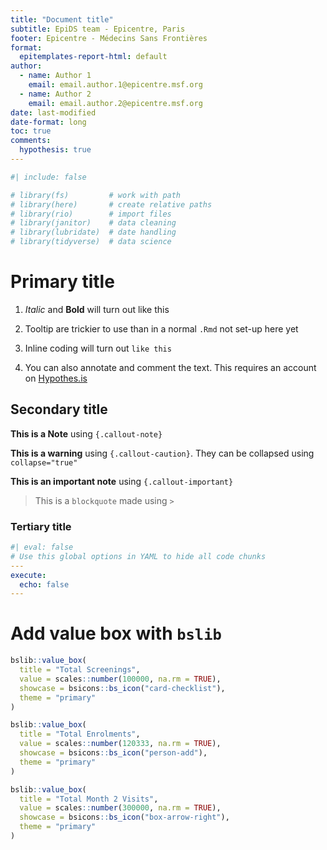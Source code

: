 ```yaml
---
title: "Document title"
subtitle: EpiDS team - Epicentre, Paris
footer: Epicentre - Médecins Sans Frontières
format: 
  epitemplates-report-html: default
author:
  - name: Author 1
    email: email.author.1@epicentre.msf.org
  - name: Author 2
    email: email.author.2@epicentre.msf.org
date: last-modified
date-format: long
toc: true
comments:
  hypothesis: true
---
```


```r
#| include: false

# library(fs)         # work with path
# library(here)       # create relative paths
# library(rio)        # import files
# library(janitor)    # data cleaning
# library(lubridate)  # date handling
# library(tidyverse)  # data science 

```

# Primary title

1. *Italic* and **Bold** will turn out like this

2. Tooltip are trickier to use than in a normal `.Rmd` not set-up here yet

3. Inline coding will turn out `like this`

4. You can also annotate and comment the text. This requires an account on [Hypothes.is](https://web.hypothes.is/)

## Secondary title

::: {.callout-note}
**This is a Note** using `{.callout-note}`
:::

::: {.callout-caution}
**This is a warning** using `{.callout-caution}`. They can be collapsed using `collapse="true"` 
:::

::: {.callout-important}
**This is an important note** using `{.callout-important}`
:::

> This is a `blockquote` made using `>` 

### Tertiary title

```yaml
#| eval: false
# Use this global options in YAML to hide all code chunks
---
execute: 
  echo: false 
---
```

# Add value box with `bslib`

:::{.column-page}

::: {.grid}

::: {.g-col-4}
```r
bslib::value_box(
  title = "Total Screenings",
  value = scales::number(100000, na.rm = TRUE),
  showcase = bsicons::bs_icon("card-checklist"),
  theme = "primary"
)

```
:::

::: {.g-col-4}
```r
bslib::value_box(
  title = "Total Enrolments",
  value = scales::number(120333, na.rm = TRUE),
  showcase = bsicons::bs_icon("person-add"),
  theme = "primary"
)
```
:::

::: {.g-col-4}
```r
bslib::value_box(
  title = "Total Month 2 Visits",
  value = scales::number(300000, na.rm = TRUE),
  showcase = bsicons::bs_icon("box-arrow-right"),
  theme = "primary"
)
```
:::

:::

:::
